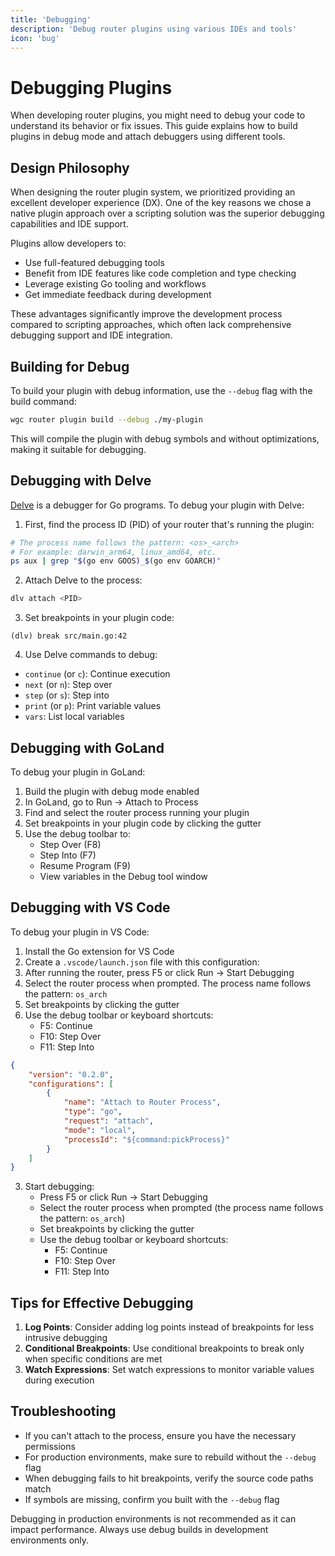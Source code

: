 ```yaml
---
title: 'Debugging'
description: 'Debug router plugins using various IDEs and tools'
icon: 'bug'
---
```


# Debugging Plugins

When developing router plugins, you might need to debug your code to understand its behavior or fix issues. This guide explains how to build plugins in debug mode and attach debuggers using different tools.

## Design Philosophy

When designing the router plugin system, we prioritized providing an excellent developer experience (DX). One of the key reasons we chose a native plugin approach over a scripting solution was the superior debugging capabilities and IDE support. 

Plugins allow developers to:
- Use full-featured debugging tools
- Benefit from IDE features like code completion and type checking
- Leverage existing Go tooling and workflows
- Get immediate feedback during development

These advantages significantly improve the development process compared to scripting approaches, which often lack comprehensive debugging support and IDE integration.

## Building for Debug

To build your plugin with debug information, use the `--debug` flag with the build command:

```bash
wgc router plugin build --debug ./my-plugin
```

This will compile the plugin with debug symbols and without optimizations, making it suitable for debugging.

## Debugging with Delve

[Delve](https://github.com/go-delve/delve) is a debugger for Go programs. To debug your plugin with Delve:

1. First, find the process ID (PID) of your router that's running the plugin:
```bash
# The process name follows the pattern: <os>_<arch>
# For example: darwin_arm64, linux_amd64, etc.
ps aux | grep "$(go env GOOS)_$(go env GOARCH)"
```

2. Attach Delve to the process:
```bash
dlv attach <PID>
```

3. Set breakpoints in your plugin code:
```
(dlv) break src/main.go:42
```

4. Use Delve commands to debug:
- `continue` (or `c`): Continue execution
- `next` (or `n`): Step over
- `step` (or `s`): Step into
- `print` (or `p`): Print variable values
- `vars`: List local variables

## Debugging with GoLand

To debug your plugin in GoLand:

1. Build the plugin with debug mode enabled
2. In GoLand, go to Run → Attach to Process
3. Find and select the router process running your plugin
4. Set breakpoints in your plugin code by clicking the gutter
5. Use the debug toolbar to:
   - Step Over (F8)
   - Step Into (F7)
   - Resume Program (F9)
   - View variables in the Debug tool window

## Debugging with VS Code

To debug your plugin in VS Code:

1. Install the Go extension for VS Code
2. Create a `.vscode/launch.json` file with this configuration:
3. After running the router, press F5 or click Run → Start Debugging
4. Select the router process when prompted. The process name follows the pattern: `os_arch`
5. Set breakpoints by clicking the gutter
6. Use the debug toolbar or keyboard shortcuts:
   - F5: Continue
   - F10: Step Over
   - F11: Step Into
```json
{
    "version": "0.2.0",
    "configurations": [
        {
            "name": "Attach to Router Process",
            "type": "go",
            "request": "attach",
            "mode": "local",
            "processId": "${command:pickProcess}"
        }
    ]
}
```
3. Start debugging:
   - Press F5 or click Run → Start Debugging
   - Select the router process when prompted (the process name follows the pattern: `os_arch`)
   - Set breakpoints by clicking the gutter
   - Use the debug toolbar or keyboard shortcuts:
     - F5: Continue
     - F10: Step Over
     - F11: Step Into

## Tips for Effective Debugging

1. **Log Points**: Consider adding log points instead of breakpoints for less intrusive debugging
2. **Conditional Breakpoints**: Use conditional breakpoints to break only when specific conditions are met
3. **Watch Expressions**: Set watch expressions to monitor variable values during execution

## Troubleshooting

- If you can't attach to the process, ensure you have the necessary permissions
- For production environments, make sure to rebuild without the `--debug` flag
- When debugging fails to hit breakpoints, verify the source code paths match
- If symbols are missing, confirm you built with the `--debug` flag

<Note>
Debugging in production environments is not recommended as it can impact performance. Always use debug builds in development environments only.
</Note> 


